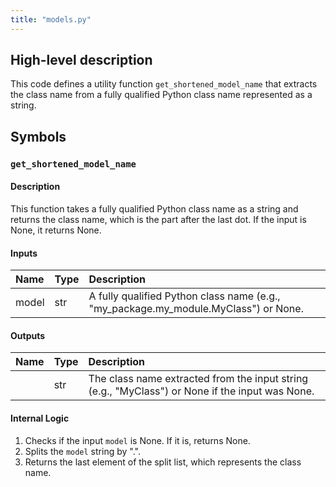 ```yaml
---
title: "models.py"
---
```


## High-level description
This code defines a utility function `get_shortened_model_name` that extracts the class name from a fully qualified Python class name represented as a string. 

## Symbols

### `get_shortened_model_name`
#### Description
This function takes a fully qualified Python class name as a string and returns the class name, which is the part after the last dot. If the input is None, it returns None.

#### Inputs
| Name | Type | Description |
|:-----|:-----|:------------|
| model | str | A fully qualified Python class name (e.g., "my_package.my_module.MyClass") or None. |

#### Outputs
| Name | Type | Description |
|:-----|:-----|:------------|
|  | str | The class name extracted from the input string (e.g., "MyClass") or None if the input was None. |

#### Internal Logic
1. Checks if the input `model` is None. If it is, returns None.
2. Splits the `model` string by ".".
3. Returns the last element of the split list, which represents the class name. 
